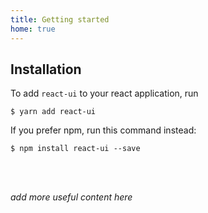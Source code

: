 ```yaml
---
title: Getting started
home: true
---
```


## Installation

To add `react-ui` to your react application, run

```
$ yarn add react-ui
```

If you prefer npm, run this command instead:

```
$ npm install react-ui --save
```

<br /><br />

_add more useful content here_
